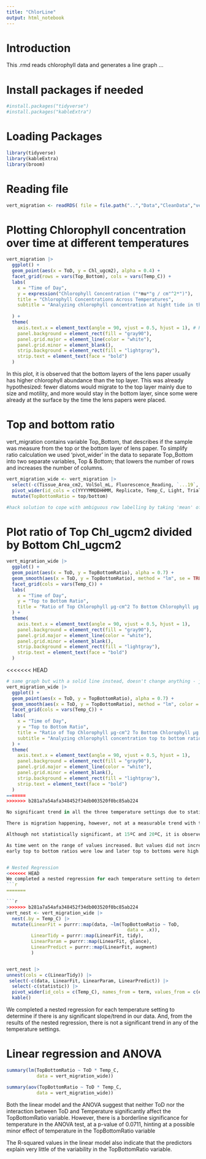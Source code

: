 ```yaml
---
title: "ChlorLine"
output: html_notebook
---
```


# Introduction

This .rmd reads chlorophyll data and generates a line graph ...

# Install packages if needed

```r
#install.packages("tidyverse")
#install.packages("kableExtra")
```

# Loading Packages

```r
library(tidyverse) 
library(kableExtra)
library(broom)
```
# Reading file

```r
vert_migration <- readRDS( file = file.path("..","Data","CleanData","vert_migration.rds"))
```

# Plotting Chlorophyll concentration over time at different temperatures 

```r
vert_migration |>
  ggplot() +
  geom_point(aes(x = ToD, y = Chl_ugcm2), alpha = 0.4) +  
  facet_grid(rows = vars(Top_Bottom), cols = vars(Temp_C)) + 
  labs(
    x = "Time of Day", 
    y = expression("Chlorophyll Concentration ("*mu*"g / cm"^2*")"),  
    title = "Chlorophyll Concentrations Across Temperatures", 
    subtitle = "Analyzing chlorophyll concentration at hight tide in the Bay of Fundy at 15°C, 20°C, and 23°C", 
    
  ) +
  theme(
    axis.text.x = element_text(angle = 90, vjust = 0.5, hjust = 1), # Rotate x-axis labels for readability
    panel.background = element_rect(fill = "gray90"),  
    panel.grid.major = element_line(color = "white"), 
    panel.grid.minor = element_blank(),  
    strip.background = element_rect(fill = "lightgray"), 
    strip.text = element_text(face = "bold") 
  )

```
In this plot, it is observed that the bottom layers of the lens paper usually has higher chlorophyll abundance than the top layer. This was already hypothesized: fewer diatoms would migrate to the top layer mainly due to size and motility, and more would stay in the bottom layer, since some were already at the surface by the time the lens papers were placed.


# Top and bottom ratio

vert_migration contains variable Top_Bottom, that describes if the sample was measure from the top or the bottom layer of lens paper. To simplify ratio calculation we used 'pivot_wider' in the data to separate Top_Bottom into two separate variables, Top & Bottom; that lowers the number of rows and increases the number of columns.

```r
vert_migration_wide <- vert_migration |>
  select(-c(Tissue_Area_cm2, VolSol_mL, Fluorescence_Reading, `...19`,  Chl_ugL)) |>
  pivot_wider(id_cols = c(YYYYMMDDHHMM, Replicate, Temp_C, Light, Trial, DateTime, Date, ToD, E_time_h), names_from = Top_Bottom, values_from = Chl_ugcm2, values_fn = mean) |>
  mutate(TopBottomRatio = top/bottom)

#hack solution to cope with ambiguous row labelling by taking 'mean' of rows with multiple values.

```

# Plot ratio of Top Chl_ugcm2 divided by Bottom Chl_ugcm2

```r
vert_migration_wide |>
  ggplot() +
  geom_point(aes(x = ToD, y = TopBottomRatio), alpha = 0.7) +
  geom_smooth(aes(x = ToD, y = TopBottomRatio), method = "lm", se = TRUE, color = "blue", linetype = "dashed") +
  facet_grid(cols = vars(Temp_C)) +
  labs(
    x = "Time of Day", 
    y = "Top to Bottom Ratio", 
    title = "Ratio of Top Chlorophyll µg·cm^2 To Bottom Chlorophyll µg·cm^2",subtitle = "Analyzing chlorophyll concentration top to bottom ratios at temperatures 15°C, 20°C, and 23°C", 
  ) +
  theme(
    axis.text.x = element_text(angle = 90, vjust = 0.5, hjust = 1),
    panel.background = element_rect(fill = "gray90"),
    panel.grid.major = element_line(color = "white"),
    panel.grid.minor = element_blank(),
    strip.background = element_rect(fill = "lightgray"),
    strip.text = element_text(face = "bold")
  )
```
<<<<<<< HEAD
```r
# same graph but with a solid line instead, doesn't change anything - just wanted to see what is aesthetically better
vert_migration_wide |>
  ggplot() +
  geom_point(aes(x = ToD, y = TopBottomRatio), alpha = 0.7) +
  geom_smooth(aes(x = ToD, y = TopBottomRatio), method = "lm", color = "red", linetype = "solid", linewidth = 1.2) + 
  facet_grid(cols = vars(Temp_C)) +
  labs(
    x = "Time of Day", 
    y = "Top to Bottom Ratio", 
    title = "Ratio of Top Chlorophyll µg·cm^2 To Bottom Chlorophyll µg·cm^2",
    subtitle = "Analyzing chlorophyll concentration top to bottom ratios at temperatures 15°C, 20°C, and 23°C"
  ) +
  theme(
    axis.text.x = element_text(angle = 90, vjust = 0.5, hjust = 1),
    panel.background = element_rect(fill = "gray90"),
    panel.grid.major = element_line(color = "white"),
    panel.grid.minor = element_blank(),
    strip.background = element_rect(fill = "lightgray"),
    strip.text = element_text(face = "bold")
  )
=======
>>>>>>> b281a7a54afa348452f34db003520f0bc85ab224

No significant trend in all the three temperature settings due to statistical tests (Nested regressions, linear regression and ANOVA) and wide confidence interval observed in the plot.

There is migration happening, however, not at a measurable trend with temperature, since the data has very few points and is very sparse. It is also possible to observe high ratios in the data, however, a simple regression does not show that, unfortunately.

Although not statistically significant, at 15ºC and 20ºC, it is observed that the ratios were always low at the beginning, increasing later on. At 23ºC, there is no observable nor statistical trend on ratio variability, and the ratios were not higher than ~1.3. 

As time went on the range of values increased. But values did not increase/ high values not reached for 23 degrees 
early top to bottom ratios were low and later top to bottoms were high


# Nested Regression
<<<<<<< HEAD
We completed a nested regression for each temperature setting to determine if there is any significant slope/trend in our data.
```r
=======

```r
>>>>>>> b281a7a54afa348452f34db003520f0bc85ab224
vert_nest <- vert_migration_wide |>
  nest(.by = Temp_C) |>
  mutate(LinearFit = purrr::map(data, ~lm(TopBottomRatio ~ ToD,
                                            data = .x)),
         LinearTidy = purrr::map(LinearFit, tidy),
         LinearParam = purrr::map(LinearFit, glance),
         LinearPredict = purrr::map(LinearFit, augment)
         )


vert_nest |>
unnest(cols = c(LinearTidy)) |>
 select(-c(data, LinearFit, LinearParam, LinearPredict)) |>
  select(-c(statistic)) |>
  pivot_wider(id_cols = c(Temp_C), names_from = term, values_from = c(estimate, std.error, p.value)) |>
  kable()
```
We completed a nested regression for each temperature setting to determine if there is any significant slope/trend in our data. And, from the results of the nested regression, there is not a significant trend in any of the temperature settings.

# Linear regression and ANOVA

```r
summary(lm(TopBottomRatio ~ ToD * Temp_C,
           data = vert_migration_wide))

summary(aov(TopBottomRatio ~ ToD * Temp_C,
           data = vert_migration_wide))
```
Both the linear model and the ANOVA suggest that neither ToD nor the interaction between ToD and Temperature significantly affect the TopBottomRatio variable. However, there is a borderline significance for temperature in the ANOVA test, at a p-value of 0.0711, hinting at a possible minor effect of temperature in the TopBottomRatio variable

The R-squared values in the linear model also indicate that the predictors explain very little of the variability in the TopBottomRatio variable.


